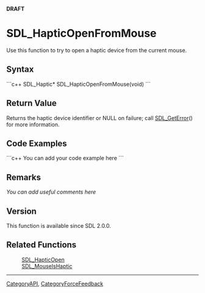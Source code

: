 <!-- pragma section-numbers off -->
<!-- pragma camelcase off -->
'''DRAFT'''

= SDL_HapticOpenFromMouse =
Use this function to try to open a haptic device from the current mouse.


== Syntax ==
```c++
SDL_Haptic* SDL_HapticOpenFromMouse(void)
```

== Return Value ==
Returns the haptic device identifier or NULL on failure; call [[SDL_GetError]]() for more information.

== Code Examples ==
```c++
You can add your code example here
```

== Remarks ==
''You can add useful comments here''

== Version ==
This function is available since SDL 2.0.0.

== Related Functions ==
:[[SDL_HapticOpen]]
:[[SDL_MouseIsHaptic]]

----
[[CategoryAPI]], [[CategoryForceFeedback]]

